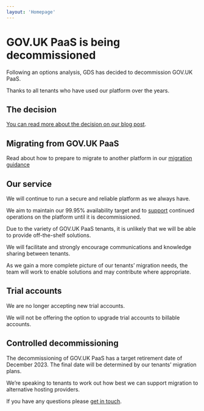 ```yaml
---
layout: 'Homepage'
---
```



<GridRow>

<GridColumn width='two-thirds'>

# GOV.UK PaaS is being decommissioned

Following an options analysis, GDS has decided to decommission GOV.UK PaaS.

Thanks to all tenants who have used our platform over the years.

## The decision

[You can read more about the decision on our blog post](https://gds.blog.gov.uk/2022/07/12/why-weve-decided-to-decommission-gov-uk-paas-platform-as-a-service/).

## Migrating from GOV.UK PaaS

Read about how to prepare to migrate to another platform in our [migration guidance](migration-guidance)

## Our service

We will continue to run a secure and reliable platform as we always have.

We aim to maintain our 99.95% availability target and to [support](https://www.cloud.service.gov.uk/support-and-response-times) continued operations on the platform until it is decommissioned.

Due to the variety of GOV.UK PaaS tenants, it is unlikely that we will be able to provide off-the-shelf solutions. 

We will facilitate and strongly encourage communications and knowledge sharing between tenants.

As we gain a more complete picture of our tenants’ migration needs, the team will work to enable solutions and may contribute where appropriate.

## Trial accounts

We are no longer accepting new trial accounts. 

We will not be offering the option to upgrade trial accounts to billable accounts.

## Controlled decommissioning

The decommissioning of GOV.UK PaaS has a target retirement date of  December 2023. The final date will be determined by our tenants’ migration plans.

We’re speaking to tenants to work out how best we can support migration to alternative hosting providers.

If you have any questions please [get in touch](https://admin.london.cloud.service.gov.uk/support/contact-us).



</GridColumn>
</GridRow>
